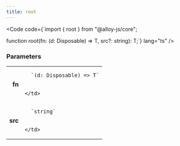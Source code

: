 ```yaml
---
title: root
---
```







<Code code={`import { root } from "@alloy-js/core";

function root<T>(fn: (d: Disposable) => T, src?: string): T;`} lang="ts" />

### Parameters

<table>
  <tr>
    <td style="text-align: right;font-weight: bold;">fn</td>
    <td>
    
      `(d: Disposable) => T`
      
      
    </td>
  </tr>
  <tr>
    <td style="text-align: right;font-weight: bold;">src</td>
    <td>
    
      `string`
      
      
    </td>
  </tr>
</table>

